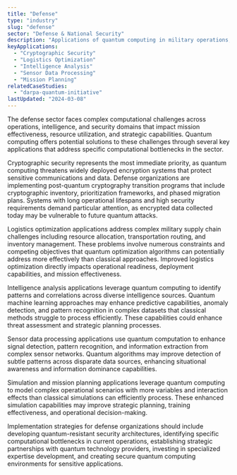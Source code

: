 ```yaml
---
title: "Defense"
type: "industry"
slug: "defense"
sector: "Defense & National Security"
description: "Applications of quantum computing in military operations, intelligence analysis, and defense systems."
keyApplications:
  - "Cryptographic Security"
  - "Logistics Optimization"
  - "Intelligence Analysis"
  - "Sensor Data Processing"
  - "Mission Planning"
relatedCaseStudies:
  - "darpa-quantum-initiative"
lastUpdated: "2024-03-08"
---
```


The defense sector faces complex computational challenges across operations, intelligence, and security domains that impact mission effectiveness, resource utilization, and strategic capabilities. Quantum computing offers potential solutions to these challenges through several key applications that address specific computational bottlenecks in the sector.

Cryptographic security represents the most immediate priority, as quantum computing threatens widely deployed encryption systems that protect sensitive communications and data. Defense organizations are implementing post-quantum cryptography transition programs that include cryptographic inventory, prioritization frameworks, and phased migration plans. Systems with long operational lifespans and high security requirements demand particular attention, as encrypted data collected today may be vulnerable to future quantum attacks.

Logistics optimization applications address complex military supply chain challenges including resource allocation, transportation routing, and inventory management. These problems involve numerous constraints and competing objectives that quantum optimization algorithms can potentially address more effectively than classical approaches. Improved logistics optimization directly impacts operational readiness, deployment capabilities, and mission effectiveness.

Intelligence analysis applications leverage quantum computing to identify patterns and correlations across diverse intelligence sources. Quantum machine learning approaches may enhance predictive capabilities, anomaly detection, and pattern recognition in complex datasets that classical methods struggle to process efficiently. These capabilities could enhance threat assessment and strategic planning processes.

Sensor data processing applications use quantum computation to enhance signal detection, pattern recognition, and information extraction from complex sensor networks. Quantum algorithms may improve detection of subtle patterns across disparate data sources, enhancing situational awareness and information dominance capabilities.

Simulation and mission planning applications leverage quantum computing to model complex operational scenarios with more variables and interaction effects than classical simulations can efficiently process. These enhanced simulation capabilities may improve strategic planning, training effectiveness, and operational decision-making.

Implementation strategies for defense organizations should include developing quantum-resistant security architectures, identifying specific computational bottlenecks in current operations, establishing strategic partnerships with quantum technology providers, investing in specialized expertise development, and creating secure quantum computing environments for sensitive applications.